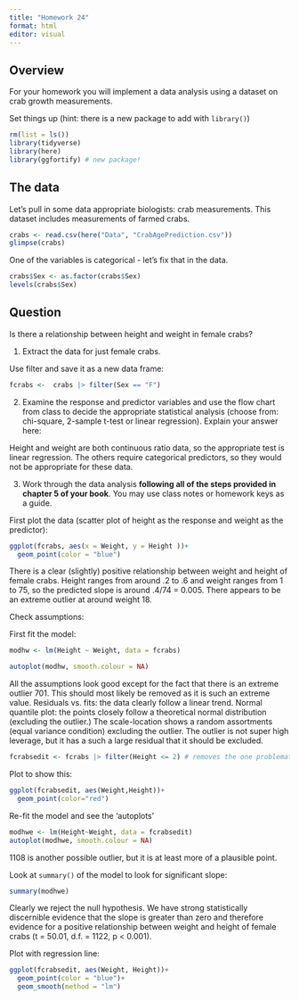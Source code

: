 ```yaml
---
title: "Homework 24"
format: html
editor: visual
---
```


## Overview

For your homework you will implement a data analysis using a dataset on crab growth measurements.

Set things up (hint: there is a new package to add with `library()`)

```r
rm(list = ls())
library(tidyverse)
library(here)
library(ggfortify) # new package!
```

## The data

Let's pull in some data appropriate biologists: crab measurements. This dataset includes measurements of farmed crabs.

```r
crabs <- read.csv(here("Data", "CrabAgePrediction.csv"))
glimpse(crabs)
```

One of the variables is categorical - let's fix that in the data.

```r
crabs$Sex <- as.factor(crabs$Sex)
levels(crabs$Sex)
```

## Question

Is there a relationship between height and weight in female crabs?

1.  Extract the data for just female crabs.

Use filter and save it as a new data frame:

```r
fcrabs <-  crabs |> filter(Sex == "F")
```


2.  Examine the response and predictor variables and use the flow chart from class to decide the appropriate statistical analysis (choose from: chi-square, 2-sample t-test or linear regression). Explain your answer here:

Height and weight are both continuous ratio data, so the appropriate test is linear regression. The others require categorical predictors, so they would not be appropriate for these data.



3.  Work through the data analysis **following all of the steps provided in chapter 5 of your book**. You may use class notes or homework keys as a guide.

First plot the data (scatter plot of height as the response and weight as the predictor):

```r
ggplot(fcrabs, aes(x = Weight, y = Height ))+
  geom_point(color = "blue")
```

There is a clear (slightly) positive relationship between weight and height of female crabs. Height ranges from around .2 to .6 and weight ranges from 1 to 75, so the predicted slope is around .4/74 = 0.005. There appears to be an extreme outlier at around weight 18.

Check assumptions:

First fit the model:

```r
modhw <- lm(Height ~ Weight, data = fcrabs)
```


```r
autoplot(modhw, smooth.colour = NA)
```

All the assumptions look good except for the fact that there is an extreme outlier 701. This should most likely be removed as it is such an extreme value. Residuals vs. fits: the data clearly follow a linear trend. Normal quantile plot: the points closely follow a theoretical normal distribution (excluding the outlier.) The scale-location shows a random assortments (equal variance condition) excluding the outlier. The outlier is not super high leverage, but it has a such a large residual that it should be excluded.

```r
fcrabsedit <- fcrabs |> filter(Height <= 2) # removes the one problematic data point.
```

Plot to show this:

```r
ggplot(fcrabsedit, aes(Weight,Height))+
  geom_point(color="red")
```

Re-fit the model and see the 'autoplots'

```r
modhwe <- lm(Height~Weight, data = fcrabsedit)
autoplot(modhwe, smooth.colour = NA)
```

1108 is another possible outlier, but it is at least more of a plausible point.

Look at `summary()` of the model to look for significant slope:

```r
summary(modhwe)
```

Clearly we reject the null hypothesis. We have strong statistically discernible evidence that the slope is greater than zero and therefore evidence for a positive relationship between weight and height of female crabs (t = 50.01, d.f. = 1122, p < 0.001).

Plot with regression line:

```r
ggplot(fcrabsedit, aes(Weight, Height))+
  geom_point(color = "blue")+
  geom_smooth(method = "lm")
```









